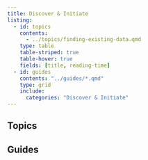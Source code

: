 ```yaml
---
title: Discover & Initiate
listing:
  - id: topics
    contents:
      - ../topics/finding-existing-data.qmd
    type: table
    table-striped: true
    table-hover: true
    fields: [title, reading-time]
  - id: guides
    contents: "../guides/*.qmd"
    type: grid
    include:
      categories: "Discover & Initiate"
---
```


## Topics

:::{#topics}
:::

## Guides

:::{#guides}
:::
